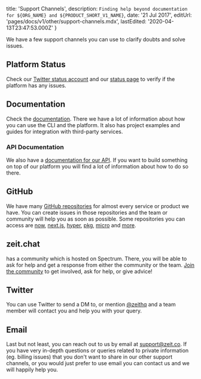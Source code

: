 
  title: 'Support Channels',
  description: `Finding help beyond documentation for ${ORG_NAME} and ${PRODUCT_SHORT_V1_NAME}`,
  date: '21 Jul 2017',
  editUrl: 'pages/docs/v1/other/support-channels.mdx',
  lastEdited: '2020-04-13T23:47:53.000Z'
}

We have a few support channels you can use to clarify doubts and solve issues.

## Platform Status

Check our [Twitter status account](https://twitter.com/zeit_status) and our [status page](https://zeit-status.co/) to verify if the platform has any issues.

## Documentation

Check the [documentation](/docs). There we have a lot of information about how you can use the CLI and the platform. It also has project examples and guides for integration with third-party services.

### API Documentation

We also have a [documentation for our API](https://zeit.co/docs/api). If you want to build something on top of our platform you will find a lot of information about how to do so there.

## GitHub

We have many [GitHub repositories](https://github.com/zeit) for almost every service or product we have. You can create issues in those repositories and the team or community will help you as soon as possible. Some repositories you can access are [now](https://github.com/zeit/now), [next.js](https://github.com/zeit/next.js), [hyper](https://github.com/zeit/hyper), [pkg](https://github.com/zeit/pkg), [micro](https://github.com/zeit/micro) and [more](https://github.com/zeit).

## zeit.chat

<OrgV1Name /> has a community which is hosted on Spectrum. There, you will be able to ask for help and get a response from either the community or the <OrgV1Name /> team. [Join the community](/chat) to get involved, ask for help, or give advice!

## Twitter

You can use Twitter to send a DM to, or mention [@zeithq](https://twitter.com/zeithq) and a team member will contact you and help you with your query.

## Email

Last but not least, you can reach out to us by email at [support@zeit.co](mailto:support@zeit.co). If you have very in-depth questions or queries related to private information (eg. billing issues) that you don't want to share in our other support channels, or you would just prefer to use email you can contact us and we will happily help you.

